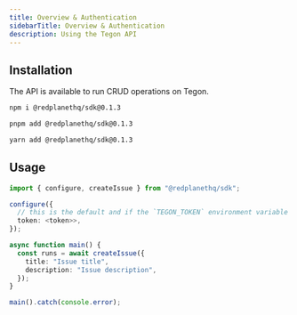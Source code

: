 ```yaml
---
title: Overview & Authentication
sidebarTitle: Overview & Authentication
description: Using the Tegon API
---
```


## Installation

The API is available to run CRUD operations on Tegon.

<CodeGroup>

```bash npm
npm i @redplanethq/sdk@0.1.3
```

```bash pnpm
pnpm add @redplanethq/sdk@0.1.3
```

```bash yarn
yarn add @redplanethq/sdk@0.1.3
```

</CodeGroup>

## Usage

```ts
import { configure, createIssue } from "@redplanethq/sdk";

configure({
  // this is the default and if the `TEGON_TOKEN` environment variable is set, can omit calling configure
  token: <token>>,
});

async function main() {
  const runs = await createIssue({
    title: "Issue title",
    description: "Issue description",
  });
}

main().catch(console.error);
```
